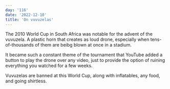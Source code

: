 ```yaml
---
day: '116'
date: '2022-12-10'
title: 'On vuvuzelas'
---
```


The 2010 World Cup in South Africa was notable for the advent of the vuvuzela. A plastic horn that creates as loud drone, especially when tens-of-thousands of them are beibg blown at once in a stadium.

It became such a constant theme of the tournament that YouTube added a button to play the drone over any video, just to provide the option of ruining everything you watched for a few weeks.

Vuvuzelas are banned at this World Cup, along with inflatables, any food, and going shirtless.
